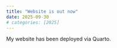```yaml
---
title: "Website is out now"
date: 2025-09-30
# categories: [2025]
---
```


My website has been deployed via Quarto.